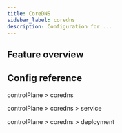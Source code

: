 ```yaml
---
title: CoreDNS
sidebar_label: coredns
description: Configuration for ...
---
```




## Feature overview

## Config reference

controlPlane > coredns 

<CoreDNS/>

controlPlane > coredns > service
<CoreDNSService/>

controlPlane > coredns > deployment
<CoreDNSDeployment/>